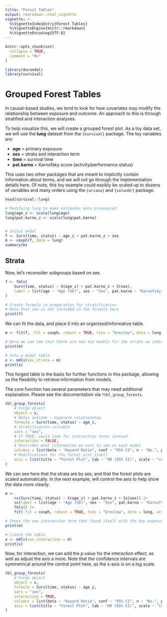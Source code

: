 ```yaml
---
title: "Forest Tables"
output: rmarkdown::html_vignette
vignette: >
  %\VignetteIndexEntry{Forest Tables}
  %\VignetteEngine{knitr::rmarkdown}
  %\VignetteEncoding{UTF-8}
---
```


```r
knitr::opts_chunk$set(
  collapse = TRUE,
  comment = "#>"
)
```

```r
library(durandal)
library(survival)
```

# Grouped Forest Tables

In causal-based studies, we tend to look for how covariates may modify the relationship between exposure and outcome. An approach to this is through stratified and interaction analyses.

To help visualize this, we will create a grouped forest plot. As a toy data set, we will use the __lung__ dataset from the `{survival}` package. The toy variables are:

- __age__ = primary exposure
- __sex__ = strata and interaction term
- __time__ = survival time
- __pat.karno__ = Karnofsky score (activity/performance status)

This uses two other packages that are meant to implicitly contain information about terms, and we will not go through the implementation details here. Of note, this toy example could easibly be scaled up to dozens of variables and many orders using the `{arcana}` and `{volundr}` package.

```r
head(survival::lung)

# Modifying lung to make estimates more pronounced
lung$age_z <- scale(lung$age)
lung$pat.karno_z <- scale(lung$pat.karno)


# Inital model
f <- Surv(time, status) ~ age_z + pat.karno_z + sex
m <- coxph(f, data = lung)
summary(m)
```

## Strata

Now, let's reconsider subgroups based on sex.

```r
f <- fmls(
	Surv(time, status) ~ X(age_z) + pat.karno_z + S(sex),
	label = list(age ~ "Age (SD)", sex ~ "Sex", pat.karno ~ "Karnofsky Score (SD)")
)

# Create formula in preparation for stratification
# Note that sex is not included in the formula here
print(f)
```

We can fit the data, and place it into an organized/informative table.

```r
m <- fit(f, .fit = coxph, robust = TRUE, ties = "breslow", data = lung, archetype = TRUE) 

# Here we can see that there are now two models for the strata we indicated
print(m)

# Into a model table
x <- mdls(sex_strata = m)
print(x)
```

This forged table is the basis for further functions in this package, allowing us the flexibility to retrieve information from models. 

The core function has several parameters that may need additional explanation. Please see the documentation via `?tbl_group_forests`.

```r
tbl_group_forests(
	# Forge object
	object = x,
	# Notes outcome ~ exposure relationship
	formula = Surv(time, status) ~ age_z, 
	# Stratification variable
	vars = "sex", 
	# If TRUE, would look for interaction terms instead
	interaction = FALSE, 
	# Describes what information we want to see on each model
	columns = list(beta ~ "Hazard Ratio", conf ~ "95% CI", n ~ "No.", p ~ "P Value"),
	# Modifications for the forest plot itself 
	axis = list(title ~ "Forest Plot", lab ~ "HR (95% CI)", scale ~ "continuous", int ~ 1)
)
```

We can see here that the strata are by sex, and that the forest plots are scaled automatically. In the next example, will control the axis to help show the data more clearly.

```r
m <-
	rx(Surv(time, status) ~ X(age_z) + pat.karno_z + In(sex)) |>
	sx(label = list(age ~ "Age (SD)", sex ~ "Sex", pat.karno ~ "Karnofsky Score (SD)")) |>
	fmls() |>
	fit(.fit = coxph, robust = TRUE, ties = "breslow", data = lung, archetype = TRUE) 

# Shows the new interaction term that found itself with the key exposure
print(m)

# Create the table
x <- mdls(sex_interaction = m)
print(x)
```


Now, for interaction, we can add the p.value for the interaction effect, as well as adjust the axis a more. Note that the confidence intervals are symmetrical around the central point here, as the x-axis is on a log scale.

```r
tbl_group_forests(
	# Forge object
	object = x,
	formula = Surv(time, status) ~ age_z, 
	vars = "sex", 
	interaction = TRUE, 
	columns = list(beta ~ "Hazard Ratio", conf ~ "95% CI", n ~ "No.", p ~ "P Value"),
	axis = list(title ~ "Forest Plot", lab ~ "HR (95% CI)", scale ~ "log", int ~ 1, breaks ~ c(0, 1, 2), lim ~ c(0.5, 2))
)
```



